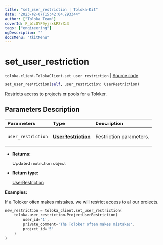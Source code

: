 ```yaml
---
title: "set_user_restriction | Toloka-Kit"
date: "2023-02-07T15:42:04.293344"
author: ["Toloka Team"]
coverId: F_bIcOYF9yjrxkPZrXc3
tags: ["engineering"]
ogDescription: ""
docsMenu: "tkitMenu"
---
```


# set_user_restriction
`toloka.client.TolokaClient.set_user_restriction` | [Source code](https://github.com/Toloka/toloka-kit/blob/v1.1.3/src/client/__init__.py#L3183)

```python
set_user_restriction(self, user_restriction: UserRestriction)
```

Restricts access to projects or pools for a Toloker.

## Parameters Description

| Parameters | Type | Description |
| :----------| :----| :-----------|
`user_restriction`|**[UserRestriction](/docs-new/toloka-kit/reference/toloka.client.user_restriction.UserRestriction)**|<p>Restriction parameters.</p>

* **Returns:**

  Updated restriction object.

* **Return type:**

  [UserRestriction](/docs-new/toloka-kit/reference/toloka.client.user_restriction.UserRestriction)

**Examples:**

If a Toloker often makes mistakes, we will restrict access to all our projects.

```python
new_restriction = toloka_client.set_user_restriction(
    toloka.user_restriction.ProjectUserRestriction(
        user_id='1',
        private_comment='The Toloker often makes mistakes',
        project_id='5'
    )
)
```
